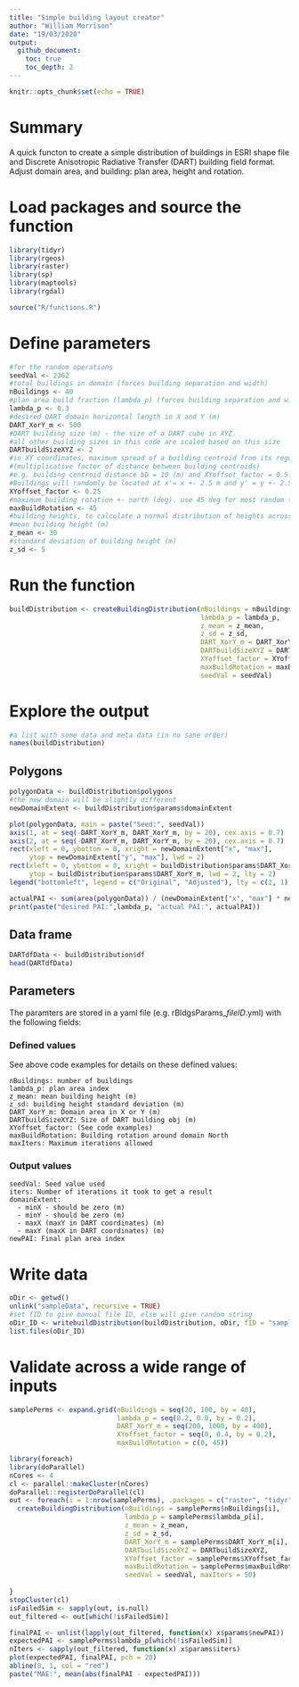 ```yaml
---
title: "Simple building layout creator"
author: "William Morrison"
date: "19/03/2020"
output: 
  github_document:
    toc: true
    toc_depth: 2
---
```


```r
knitr::opts_chunk$set(echo = TRUE)
```

# Summary

A quick functon to create a simple distribution of buildings in ESRI shape file and Discrete Anisotropic Radiative Transfer (DART) building field format. Adjust domain area, and building: plan area, height and rotation.

# Load packages and source the function

```r
library(tidyr)
library(rgeos)
library(raster)
library(sp)
library(maptools)
library(rgdal)

source("R/functions.R")
```

# Define parameters
```r
#for the random operations
seedVal <- 2362
#total buildings in domain (forces building separation and width)
nBuildings <- 40
#plan area build fraction (lambda_p) (forces building separation and width)
lambda_p <- 0.3
#desired DART domain horizontal length in X and Y (m)
DART_XorY_m <- 500
#DART building size (m) - the size of a DART cube in XYZ.
#all other building sizes in this code are scaled based on this size
DARTbuildSizeXYZ <- 2
#in XY coordinates, maximum spread of a building centroid from its regular grid location
#(multiplicative factor of distance between building centroids)
#e.g. building centroid distance bD = 10 (m) and XYoffset_factor = 0.5.
#Buildings will randomly be located at x'= x +- 2.5 m and y' = y +- 2.5 m
XYoffset_factor <- 0.25
#maximum building rotation +- north (deg). use 45 deg for most random (assuming nBuildings is large)
maxBuildRotation <- 45
#building heights, to calculate a normal distribution of heights across all buildings
#mean building height (m)
z_mean <- 30
#standard deviation of building height (m)
z_sd <- 5

```

# Run the function
```r
buildDistribution <- createBuildingDistribution(nBuildings = nBuildings, 
                                                lambda_p = lambda_p, 
                                                z_mean = z_mean, 
                                                z_sd = z_sd, 
                                                DART_XorY_m = DART_XorY_m, 
                                                DARTbuildSizeXYZ = DARTbuildSizeXYZ,
                                                XYoffset_factor = XYoffset_factor, 
                                                maxBuildRotation = maxBuildRotation, 
                                                seedVal = seedVal)


```


# Explore the output

```r
#a list with some data and meta data (in no sane order)
names(buildDistribution)
```

## Polygons
```r
polygonData <- buildDistribution$polygons
#the new domain will be slightly different
newDomainExtent <- buildDistribution$params$domainExtent

plot(polygonData, main = paste("Seed:", seedVal))
axis(1, at = seq(-DART_XorY_m, DART_XorY_m, by = 20), cex.axis = 0.7)
axis(2, at = seq(-DART_XorY_m, DART_XorY_m, by = 20), cex.axis = 0.7)
rect(xleft = 0, ybottom = 0, xright = newDomainExtent["x", "max"], 
     ytop = newDomainExtent["y", "max"], lwd = 2)
rect(xleft = 0, ybottom = 0, xright = buildDistribution$params$DART_XorY_m, 
     ytop = buildDistribution$params$DART_XorY_m, lwd = 2, lty = 2)
legend("bottomleft", legend = c("Original", "Adjusted"), lty = c(2, 1), lwd = 2, ncol = 1, title = "Domain")

actualPAI <- sum(area(polygonData)) / (newDomainExtent["x", "max"] * newDomainExtent["y", "max"])
print(paste("desired PAI:",lambda_p, "actual PAI:", actualPAI))

```

## Data frame
```r
DARTdfData <- buildDistribution$df
head(DARTdfData)
```

## Parameters

The paramters are stored in a yaml file (e.g. rBldgsParams_*fileID*.yml) with the following fields:

### Defined values

See above code examples for details on these defined values:
```
nBuildings: number of buildings
lambda_p: plan area index
z_mean: mean building height (m)
z_sd: building height standard deviation (m)
DART_XorY_m: Domain area in X or Y (m)
DARTbuildSizeXYZ: Size of DART building obj (m)
XYoffset_factor: (See code examples)
maxBuildRotation: Building rotation around domain North
maxIters: Maximum iterations allowed
```
### Output values

```
seedVal: Seed value used
iters: Number of iterations it took to get a result
domainExtent:
  - minX - should be zero (m)
  - minY - should be zero (m)
  - maxX (maxY in DART coordinates) (m)
  - maxY (maxX in DART coordinates) (m)
newPAI: Final plan area index
```

# Write data
```r
oDir <- getwd()
unlink("sampleData", recursive = TRUE)
#set fID to give manual file ID, else will give random string
oDir_ID <- writebuildDistribution(buildDistribution, oDir, fID = "sampleData")
list.files(oDir_ID)
```

# Validate across a wide range of inputs

```r
samplePerms <- expand.grid(nBuildings = seq(20, 100, by = 40),
                           lambda_p = seq(0.2, 0.8, by = 0.2),
                           DART_XorY_m = seq(200, 1000, by = 400),
                           XYoffset_factor = seq(0, 0.4, by = 0.2),
                           maxBuildRotation = c(0, 45))

library(foreach)
library(doParallel)
nCores <- 4
cl <- parallel::makeCluster(nCores)
doParallel::registerDoParallel(cl)
out <- foreach(i = 1:nrow(samplePerms), .packages = c("raster", "tidyr", "rgeos")) %dopar% {
  createBuildingDistribution(nBuildings = samplePerms$nBuildings[i], 
                             lambda_p = samplePerms$lambda_p[i], 
                             z_mean = z_mean, 
                             z_sd = z_sd, 
                             DART_XorY_m = samplePerms$DART_XorY_m[i], 
                             DARTbuildSizeXYZ = DARTbuildSizeXYZ,
                             XYoffset_factor = samplePerms$XYoffset_factor[i], 
                             maxBuildRotation = samplePerms$maxBuildRotation[i], 
                             seedVal = seedVal, maxIters = 50)
  
}
stopCluster(cl)
isFailedSim <- sapply(out, is.null)
out_filtered <- out[which(!isFailedSim)]

finalPAI <- unlist(lapply(out_filtered, function(x) x$params$newPAI))
expectedPAI <- samplePerms$lambda_p[which(!isFailedSim)]
nIters <- sapply(out_filtered, function(x) x$params$iters)
plot(expectedPAI, finalPAI, pch = 20)
abline(0, 1, col = "red")
paste("MAE:", mean(abs(finalPAI - expectedPAI)))

```